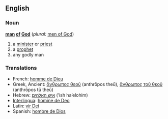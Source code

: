 ==English==

===Noun===
'''[[man]] [[of]] [[God]]''' (''plural:'' [[men of God]])

# a [[minister]] or [[priest]]
# a [[prophet]]
# any godly man

===Translations===
*French: [[homme de Dieu]]
*Greek, Ancient: [[ἄνθρωπος θεοῦ]] (anthrōpos theū), [[ἄνθρωπος τοῦ θεοῦ]] (anthrōpos tū theū)
*Hebrew: [[איש האלהים]] (’ish ha’elohim) <!-- this may not be Modern Hebrew; if so, mark it -->
*[[Interlingua]]: [[homine de Deo]]
*Latin: [[vir Dei]]
*Spanish: [[hombre de Dios]]